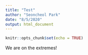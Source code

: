 ```yaml
---
title: "Test"
author: "Seoncheol Park"
date: "8/5/2020"
output: html_document
---
```


```r
knitr::opts_chunk$set(echo = TRUE)
```

We are on the extremes!